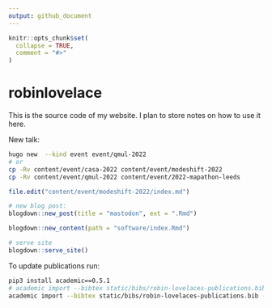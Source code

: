 ```yaml
---
output: github_document
---
```


<!-- README.md is generated from README.Rmd. Please edit that file -->

```r
knitr::opts_chunk$set(
  collapse = TRUE,
  comment = "#>"
)
```


# robinlovelace

This is the source code of my website.
I plan to store notes on how to use it here.

New talk:


```bash
hugo new  --kind event event/qmul-2022
# or
cp -Rv content/event/casa-2022 content/event/modeshift-2022
cp -Rv content/event/qmul-2022 content/event/2022-mapathon-leeds
```

```r
file.edit("content/event/modeshift-2022/index.md")

# new blog post:
blogdown::new_post(title = "mastodon", ext = ".Rmd")

blogdown::new_content(path = "software/index.Rmd")

# serve site
blogdown::serve_site()
```

To update publications run:

```bash
pip3 install academic==0.5.1
# academic import --bibtex static/bibs/robin-lovelaces-publications.bib
academic import --bibtex static/bibs/robin-lovelaces-publications.bib --over
```


